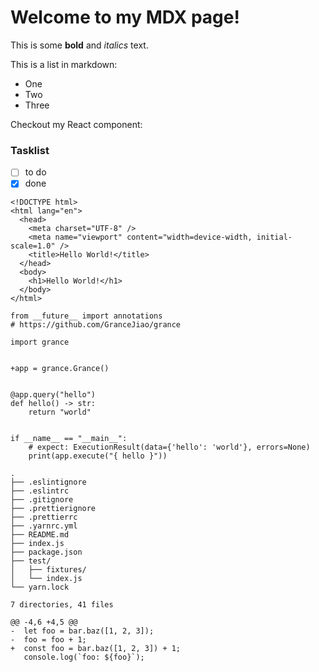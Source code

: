 # Welcome to my MDX page!

This is some **bold** and _italics_ text.

This is a list in markdown:

- One
- Two
- Three

Checkout my React component:

### Tasklist

- [ ] to do
- [x] done

```html{2}
<!DOCTYPE html>
<html lang="en">
  <head>
    <meta charset="UTF-8" />
    <meta name="viewport" content="width=device-width, initial-scale=1.0" />
    <title>Hello World!</title>
  </head>
  <body>
    <h1>Hello World!</h1>
  </body>
</html>
```

```python[legend="file.html"][class="line-numbers"]{1,3-4,8}
from __future__ import annotations
# https://github.com/GranceJiao/grance

import grance


+app = grance.Grance()


@app.query("hello")
def hello() -> str:
    return "world"


if __name__ == "__main__":
    # expect: ExecutionResult(data={'hello': 'world'}, errors=None)
    print(app.execute("{ hello }"))
```

```treeview
.
├── .eslintignore
├── .eslintrc
├── .gitignore
├── .prettierignore
├── .prettierrc
├── .yarnrc.yml
├── README.md
├── index.js
├── package.json
├── test/
│   ├── fixtures/
│   └── index.js
└── yarn.lock

7 directories, 41 files
```

```diff-javascript[class="diff-highlight"]
@@ -4,6 +4,5 @@
-  let foo = bar.baz([1, 2, 3]);
-  foo = foo + 1;
+  const foo = bar.baz([1, 2, 3]) + 1;
   console.log(`foo: ${foo}`);
```
